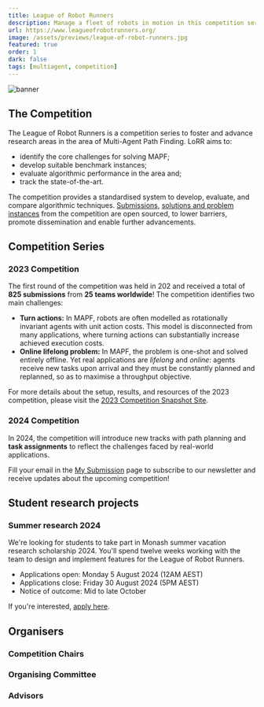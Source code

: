 ```yaml
---
title: League of Robot Runners
description: Manage a fleet of robots in motion in this competition series
url: https://www.leagueofrobotrunners.org/
image: /assets/previews/league-of-robot-runners.jpg
featured: true
order: 1
dark: false
tags: [multiagent, competition]
---
```



![banner](./image/league-of-robot-runners/banner.png)

## The Competition

The League of Robot Runners is a competition series to foster and advance research areas in the area of Multi-Agent Path Finding.
LoRR aims to:

- identify the core challenges for solving MAPF;
- develop suitable benchmark instances;
- evaluate algorithmic performance in the area and;
- track the state-of-the-art.

The competition provides a standardised system to develop, evaluate, and compare algorithmic techniques.
[Submissions](https://github.com/MAPF-Competition/Code-Archive), [solutions and problem instances](https://github.com/MAPF-Competition/Benchmark-Archive) from the competition are open sourced, to lower barriers, promote dissemination and enable further advancements.

## Competition Series

### 2023 Competition

The first round of the competition was held in 202 and received a total of **825 submissions** from **25 teams worldwide**! The competition identifies two main challenges:

- **Turn actions:**
  In MAPF, robots are often modelled as rotationally invariant agents with unit action costs. This model is disconnected from many applications, where turning
  actions can substantially increase achieved execution costs.
- **Online lifelong problem:**
  In MAPF, the problem is one-shot and
  solved entirely offline.
  Yet real applications are _lifelong_ and _online_: agents receive new tasks upon arrival and they must
  be constantly planned and replanned,
  so as to maximise a throughput objective.

For more details about the setup, results, and resources of the 2023 competition, please visit the [2023 Competition Snapshot Site](https://2023.leagueofrobotrunners.org/).

### 2024 Competition

In 2024, the competition will introduce new tracks with path planning and **task assignments** to reflect the challenges faced by real-world applications.

Fill your email in the [My Submission](https://www.leagueofrobotrunners.org/submission) page to subscribe to our newsletter and receive updates about the upcoming competition!

## Student research projects

### Summer research 2024

We're looking for students to take part in Monash summer vacation research scholarship 2024.
You'll spend twelve weeks working with the team to design and implement features for the League of Robot Runners.

- Applications open: Monday 5 August 2024 (12AM AEST)
- Applications close: Friday 30 August 2024 (5PM AEST)
- Notice of outcome: Mid to late October

If you're interested, [apply here](https://www.monash.edu/study/fees-scholarships/scholarships/summer-winter/view?area=1-Faculty%20of%20Information%20Technology).

## Organisers

### Competition Chairs

<Grid class="not-prose my-4 gap-8" width={200}>
  <Member id="current/dharabor" />
  <MemberCard
    member={{
      title: "Sven Koenig",
      affiliation: "University of Southern California",
      image:
        "https://github.com/MAPF-Competition/web_resource/blob/develop/external_page_resource/organisers/sven-old.jpg?raw=true",
    }}
  />
  <MemberCard
    member={{
      title: "Cathy Wu",
      affiliation: "Massachusetts Institute of Technology",
      image:
        "https://github.com/MAPF-Competition/web_resource/blob/develop/external_page_resource/organisers/Cathy_Wu.jpeg?raw=true",
    }}
  />
  <MemberCard
    member={{
      title: "Jingjin Yu",
      affiliation: "Rutgers University",
      image:
        "https://github.com/MAPF-Competition/web_resource/blob/develop/external_page_resource/organisers/JJ-head-500.jpg?raw=true",
    }}
  />
</Grid>

### Organising Committee

<Grid class="not-prose my-4 gap-8" width={200}>
  <MemberCard
    member={{
      title: "Shao-hung Chan",
      affiliation: "University of Southern California",
      image:
        "https://github.com/MAPF-Competition/web_resource/blob/develop/external_page_resource/organisers/shao_hung_head.png?raw=true",
    }}
  />
  <Member id="current/zchen" />
  <MemberCard
    member={{
      title: "Teng Guo",
      affiliation: "Rutgers University",
      image:
        "https://github.com/MAPF-Competition/web_resource/blob/develop/external_page_resource/organisers/teng.jpg?raw=true",
    }}
  />
  <MemberCard
    member={{
      title: "Han Zhang",
      affiliation: "University of Southern California",
      image:
        "https://github.com/MAPF-Competition/web_resource/blob/develop/external_page_resource/organisers/han.jpg?raw=true",
    }}
  />
  <Member id="current/yzhang" />
</Grid>

### Advisors

<Grid class="not-prose my-4 gap-8" width={200}>
  <MemberCard
    member={{
      title: "Kostas Bekris",
      affiliation: "Rutgers University",
      image:
        "https://github.com/MAPF-Competition/web_resource/blob/develop/external_page_resource/organisers/bekris_2018_01_small.jpg?raw=true",
    }}
  />
  <MemberCard
    member={{
      title: "Federico Pecora",
      affiliation: "Amazon Robotics",
      image:
        "https://github.com/MAPF-Competition/web_resource/blob/develop/external_page_resource/organisers/fede-pic.jpeg?raw=true",
    }}
  />
</Grid>
